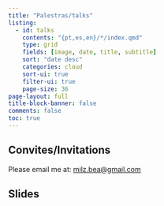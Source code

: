 ```yaml
---
title: "Palestras/talks"
listing:
  - id: talks
    contents: "{pt,es,en}/*/index.qmd"
    type: grid
    fields: [image, date, title, subtitle]
    sort: "date desc"
    categories: cloud
    sort-ui: true
    filter-ui: true
    page-size: 36     
page-layout: full
title-block-banner: false
comments: false
toc: true
---
```


<!-- ## Próximas atividades/Next activities -->



## Convites/Invitations

Please email me at: [milz.bea\@gmail.com](mailto:milz.bea@gmail.com)

## Slides

::: {#talks}
:::

